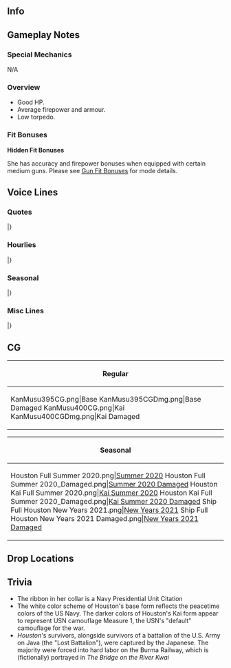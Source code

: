 ==Info==
{{KanmusuInfo|ID=395}}
{{KanmusuInfo|ID=400}}

==Gameplay Notes==
===Special Mechanics===
N/A

===Overview===
* Good HP.
* Average firepower and armour.
* Low torpedo.

===Fit Bonuses===
{{:{{BASEPAGENAME}}/Equipment Bonuses}}
{{clear}}

'''Hidden Fit Bonuses'''

She has accuracy and firepower bonuses when equipped with certain medium guns. Please see [[Gun Fit Bonuses]] for mode details.

==Voice Lines==
===Quotes===
{{ShipquoteHeader}}
{{ShipquoteKai
|scenario = Introduction
|origin = 私の名前はHouston。太平洋方面の戦力の要石として、アジア艦隊の旗艦も務めたわ。提督、よろしく頼むわね。
|translation = My name is Houston. I served as part of the backbone of our forces in the Pacific, and as flagship of the Asiatic Fleet. Admiral, I'll be in your care.
}}
{{ShipquoteKai
|scenario = Introduction|kai = true
|origin = Northampton級Houstonよ。提督、共に太平洋、アジア方面の海の静けさを守っていきましょう。今は…今はそれができると信じています。
|translation = I'm Houston, of the Northampton-class. Admiral, let us protect the tranquility of the Pacific and the seas of Asia together. This time... this time I believe we can do it.
}}
{{ShipquoteKai
|scenario = Library
|origin = アジア艦隊に配備されたNorthampton級重巡Houstonよ。Perth, De Ruyter、彼女たちと共に、ABDA艦隊として戦ったの。私の記憶は、バタビア沖が最後だけど、その魂と名は、新型軽巡に継承されたわ。
|translation = I'm Houston, the Northampton-class heavy cruiser assigned to the Asiatic Fleet. I fought alongside Perth, De Ruyter, and the other girls as the ABDA Fleet. The last thing I remember was being off Batavia, but my soul and name lived on in a new light cruiser<ref>ABDA sent the mentioned cruisers and two more, HMS ''Exeter'' and HNLMS ''Java'', to protect Java island - all were lost within days, in the Java Sea or Sunda Strait. USS ''Houston'' (CA-30) was succeeded by ''Cleveland''-class USS ''Houston'' (CL-81).</ref>.
}}
{{ShipquoteKai
|scenario = Secretary 1
|origin = 大丈夫、準備に抜かりはないわ。
|translation = Don't worry, we haven't forgotten to prepare anything. 
}}
{{ShipquoteKai
|scenario = Secretary 2
|origin = 多国籍艦隊は、少し大変。しっかり行きましょう。
|translation = Being part of a multinational fleet is somewhat rough<ref>ABDA (American-British-Dutch-Australian) Command was formed in response to the Japanese invasion of Allied territories. The fleets had not trained together and had different priorities. ABDA effectively ceased to exist within three months.</ref>. We must persevere.
}}
{{ShipquoteKai
|scenario = Secretary 3
|origin = 提督、落ち着きがないようです。どうされましたか？ABDA Commandでの作戦会議ですか？違う？え？重巡装備の改修について？それは興味深いですね。私も参加させて下さい。ええ、ぜひ。
|translation = Admiral, you seem uneasy. Has something happened? Was there a strategy meeting at ABDA Command? No? Hm? Something about improvements for heavy cruiser equipment? That is very intriguing. Please let me participate as well. Yes, by all means.
}}
{{ShipquoteKai
|scenario = Idle
|origin = 提督は、忙しそうね。この間に、ABDA Fleet合同作戦会議をやっておきましょうか。Perth, De Ruyte、皆、いいかしら？
|translation = The Admiral seems to be occupied. Let's hold an ABDA Fleet joint strategy meeting in the meanwhile. Perth, De Ruyter, everyone, what do you think?
}}
{{ShipquoteKai
|scenario = Secretary Married
|origin =提督、お疲れでは？ Coffeeを入れましょう。熱いの、待っていてください。パンケーキも焼きましょうか。私のは美味しいのよ。少し待っていて。
|translation = Admiral, are you tired? I'll pour you some coffee. It's hot, please let it cool. Shall I make some pancakes as well? Mine are delicious. Wait just a moment.
}}
{{ShipquoteKai
|scenario = Wedding
|origin = 提督、これは…？私の戦功が？違う？気持ち？提督の？光栄です、提督。謹んで、お受けします。
|translation = Admiral, is this? For my service? No? Feelings? Yours? I'm honored, Admiral. I'll humbly accept it.
}}
{{ShipquoteKai
|scenario = Looking At Scores
|origin = Information? 了解よ。
|translation = Information? Roger that.
}}
{{ShipquoteKai
|scenario = Joining A Fleet
|origin = アジア艦隊、旗艦、Houston, weigh anchor. 出撃します！
|translation = Asiatic Fleet flagship, Houston, weigh anchor. Sortieing!
}}
{{ShipquoteKai
|scenario = Equipment 1
|origin = 気に入ったわ！
|translation = I like it!
}}
{{ShipquoteKai
|scenario = Equipment 1|kai = true
|origin = いいわね、気に入ったわ！
|translation = Good, I like it!
}}
{{ShipquoteKai
|scenario = Equipment 2
|origin = Thank you! いいわね、これ！
|translation = Thank you! This one's good!
}}
{{ShipquoteKai
|scenario = Equipment 3
|origin = 問題は、ありません。
|translation = Not a problem.
}}
{{ShipquoteKai
|scenario = Supply
|origin = これで戦闘準備は完了です。いつでもどうぞ。
|translation = That does it for combat preparations. I'll ready anytime.
}}
{{ShipquoteKai
|scenario = Docking Minor
|origin = 少し服が汚れてしまったわ。待ってて。
|translation = My clothes have gotten somewhat dirty. I'll be a minute.
}}
{{ShipquoteKai
|scenario = Docking Major
|origin = お気に入りの制服が台無しよ。覚えてらっしゃい。
|translation = My favorite uniform's ruined. I'll remember this. 
}}
{{ShipquoteKai
|scenario = Construction
|origin =建造完了よ。Good job!
|translation = Construction complete. Good job!
}}
{{ShipquoteKai
|scenario = Returning From Sortie
|origin = 艦隊、港に戻りました。皆無事よ。
|translation = The fleet has returned to port. Everyone is safe. 
}}
{{ShipquoteKai
|scenario = Starting A Sortie
|origin = ABDA Fleet、このHoustonが預かります。艦隊、前へ、出撃！
|translation = I, Houston, will take charge of the ABDA Fleet. Fleet, forward, sortie!
}}
{{ShipquoteKai
|scenario = Battle Start
|origin = Enemy in sight! 仕方がないわ。皆、いいわね？
|translation = Enemy in sight! We'll have to fight. Everyone ready?
}}
{{ShipquoteKai
|scenario = Attack
|origin = Open fire!
|translation = Open fire!
}}
{{ShipquoteKai
|scenario = Air Battle/Daytime Spotting/Night Battle Attack
|origin = いいわ、かかって来なさい！
|translation = Go ahead, just try me!
}}
{{ShipquoteKai
|scenario = Air Battle/Daytime Spotting/Night Battle Attack|kai = true
|origin = いい子ね、かかってらっしゃい！
|translation = How cute, try me! 
}}
{{ShipquoteKai
|scenario = Night Battle
|origin = 夜戦ね。望むところよ！
|translation = Night battle then? Just what I wanted!
}}
{{ShipquoteKai
|scenario = MVP
|origin =提督、これは？私の戦功が認められて？ありがとうございます。光栄です。お受けします。
|translation = Admiral, what is this? In recognition of my service? Thank you very much. It's an honor. I accept.
}}
{{ShipquoteKai
|scenario = Minor Damage 1
|origin = ひゃぁ！
|translation = Hyaa!
}}
{{ShipquoteKai
|scenario = Minor Damage 2
|origin = Oh my god... やるわね。
|translation = Oh my god... they're good.
}}
{{ShipquoteKai
|scenario = Major Damage
|origin = こんなの、まだよ。私はまだ、戦えるわ！
|translation = This... isn't enough to stop me. I can still fight!
}}
{{ShipquoteKai
|scenario = Sunk
|origin = 嫌だ、水がこんなに！？船の傾斜が…　総員、退艦！急げ！Perth、あなたは逃げて。必ずよ！
|translation = Oh god, so much water! The ship is listing... All hands, abandon ship! Hurry! Perth, you have to escape. Promise me! 
}}
|}
<references/>
{{clear}}

===Hourlies===
{{ShipquoteHeader|type = hourly}}
{{ShipquoteKai|kai = true
|scenario = 00:00
|origin =はっ！提督、本日は私、このHoustonが、秘書艦を務めさせていただきます。
|translation = Sir! Admiral! Today, I, Houston, will be serving as secretary ship.
}}
{{ShipquoteKai|kai = true
|scenario = 01:00
|origin =It's 1 o'clock. 午前一時をご報告いたします。
|translation =It's 1 o'clock. I am reporting that it is 1 AM.
}}
{{ShipquoteKai|kai = true
|scenario = 02:00
|origin =It's 2 o'clock. 午前二時をご報…え？固いですか？
|translation =It's 2 o'clock. I am reporting that... Eh? I'm being too formal? 
}}
{{ShipquoteKai|kai = true
|scenario = 03:00
|origin =It's 3 o'clock. 提督、三時を回りました。静か、ですね？
|translation =It's 3 o'clock. Admiral, it's past three. It sure is quiet.
}}
{{ShipquoteKai|kai = true
|scenario = 04:00
|origin =It's 4 o'clock. 午前4時。提督、もうすぐ夜明けです。
|translation =It's 4 o'clock. 4am. Admiral, it's almost dawn. 
}}
{{ShipquoteKai|kai = true
|scenario = 05:00
|origin =It's 5 o'clock. 提督、見て、朝焼けが綺麗です。皆を起こす準備をしましょうか。
|translation =It's 5 o'clock. Admiral, look, the sunrise is so beautiful. Let's get ready to wake everyone up.
}}
{{ShipquoteKai|kai = true
|scenario = 06:00
|origin =It's 6 o'clock. 朝です。Good morning! 皆さん、さあ、起きて！
|translation =It's 6 o'clock. It's morning. Good Morning! Everyone, it's time to wake up!
}}
{{ShipquoteKai|kai = true
|scenario = 07:00
|origin =It's 7 o'clock. さあ、提督、こちらにHouston特製breakfastをご用意しました。Coffeeでいいですね？
|translation =It's 7 o'clock. Come, Admiral, I've made my special breakfast for you. Is coffee fine with you?
}}
{{ShipquoteKai|kai = true
|scenario = 08:00
|origin =It's 8 o'clock. 提督、coffeeのお代わりはいかがですか？はい！
|translation =It's 8 o'clock. Admiral, would you like another cup of coffee? Here!
}}
{{ShipquoteKai|kai = true
|scenario = 09:00
|origin =It's 9 o'clock. さあ、艦隊を展開させましょう。アジア艦隊、抜錨！
|translation =It's 9 o'clock. Alright, let's deploy the fleet. Asiatic Fleet, weigh anchor!
}}
{{ShipquoteKai|kai = true
|scenario = 10:00
|origin =It's 10 o'clock. あれは…あれは、今は友軍の艦隊ね？答礼用意！
|translation =It's 10 o'clock. That's... that's an allied fleet now, right? Prepare to return hail!
}}
{{ShipquoteKai|kai = true
|scenario = 11:00
|origin =Elevens. 提督、そろそろlunchの準備ですね。今日は私、Houston特製、Java風サンドウィッチをご用意しています。少しだけ、楽しみにしていてください
|translation =Elevens. Admiral, it's about time to start preparing lunch. Today, I'll be making my special Javanese sandwich. Please look forward to it.
}}
{{ShipquoteKai|kai = true
|scenario = 12:00
|origin =It's noon. さあ、Houston特製サンドをどうぞ。Coffeeでいいですね。こちらです。どうぞ！
|translation =It's noon. Here, my special sandwich. Would you like some coffee? Here, enjoy!
}}
{{ShipquoteKai|kai = true
|scenario = 13:00
|origin =It's 1 o'clock. 提督、お口に合ってよかったです。Coffeeのお代わりはいかがですか？
|translation =It's 1 o'clock. Admiral, I'm glad you liked it. Would you like another cup of coffee? 
}}
{{ShipquoteKai|kai = true
|scenario = 14:00
|origin =It's 2 o'clock. 提督、そろそろABDA Fleetとの、艦隊合流時点です。
|translation =It's 2 o'clock. Admiral, it's almost time for the ABDA Fleet to link up.<ref>Just before the Battle of the Java Sea, the ABDA force detected the Japanese at 1357.</ref>.
}}
{{ShipquoteKai|kai = true
|scenario = 15:00
|origin =It's 3. 前方に、Perth、続いてDe Ruyterを確認。提督、友軍です。合流します。
|translation =It's 3. Perth, and De Ruyter confirmed to fore. Admiral, it's an allied fleet. Linking up. 
}}
{{ShipquoteKai|kai = true
|scenario = 16:00
|origin =It's 4. ほぉ！友軍艦隊の後方に、駆逐艦！吹雪クラス！続いて最上クラス二隻！…ゆ、友軍です！
|translation =It's 4. Oh! There's a destroyer astern of the Allied Fleet! It's a Fubuki-class! Followed by two Mogami-class! ...T-they're allies!
}}
{{ShipquoteKai|kai = true
|scenario = 17:00
|origin =It's 5 o'clock. 提督、夕日が水平線に落ちます。静かな、平和な海。いいですね。
|translation =It's 5 o'clock. Admiral, the sun is setting below the horizon. Such a quiet, peaceful sea. It's wonderful.
}}
{{ShipquoteKai|kai = true
|scenario = 18:00
|origin =It's 6 o'clock. 日没しました。
|translation =It's 6 o'clock. The sun has set<ref>By 1800 the sun was setting and the Battle of the Java Sea appeared to be over, but ABDA Admiral Doorman attempted further strikes on the Japanese landing forces that night.</ref>.
}}
{{ShipquoteKai|kai = true
|scenario = 19:00
|origin =It's 7 o'clock. 提督、夕食もお任せください。ステーキヂィナーをご用意します。
|translation =It's 7 o'clock.　Admiral, leave dinner to me too. I'll prepare a steak dinner.
}}
{{ShipquoteKai|kai = true
|scenario = 20:00
|origin =It's 8 o'clock. 提督、焼き加減はいかがですか？私、ステーキは得意料理なんです。
|translation =It's 8 o'clock. Admiral, how would you like your steak? Steak is my specialty. 
}}
{{ShipquoteKai|kai = true
|scenario = 21:00
|origin =It's 9 o'clock. 提督、この後はバーボンになさいますか？ロックですね？了解です。
|translation =It's 9 o'clock. Admiral, would you like some bourbon afterward? On the rocks? Understood. 
}}
{{ShipquoteKai|kai = true
|scenario = 22:00
|origin =It's 10 o'clock. いけない、もうこんな時間？片付けますね。
|translation =It's 10 o'clock. Oh no, it's already this late? I'll clean up.
}}
{{ShipquoteKai|kai = true
|scenario = 23:00
|origin =It's 11 o'clock. 提督、本日もお疲れさまでした。まあ、明日もよろしくお願いします！
|translation =It's 11 o'clock. Admiral, good work today. Well, I'll be counting on you tomorrow as well!
}}
|}
<references/>
{{clear}}

===Seasonal===
{{SeasonalHeaderOld}}
{{SeasonalQuote
|scenario = [[Seasonal/Setsubun_2020|Setsubun 2020]]
|origin = 聞いています。日本の鎮守府名物、セッツブーンですね？我がABDAの鬼は…えぇ？Perth？あなたなの？
|translation =	I've heard about this. It's the speciality of Japanese Naval Bases, "Setsubun", right? The Oni for us in the ABDA is... Eh? Perth? You are?
|audio = Houston_Setsubun_2020_Secretary_1.mp3
|notes = 
}}
{{SeasonalQuote
|scenario = [[Seasonal/Valentine%27s_Day_2020|Valentine's Day 2020]]
|origin = 提督、こちらを、Houston特製少し大人のチョコ。どぞ召し上がってください。どうぞ。
|translation =	Admiral, this is my special adult chocolate. Please enjoy it. Here.
|audio = Houston_Valentines_2020_Secretary_1.mp3
|notes = 
}}
{{SeasonalQuote
|scenario = [[Seasonal/White_Day_2020|White Day 2020]]
|origin = 提督、ありがとうございます。大切にいただくわ。
|translation =	Admiral, thank you very much. I gratefully accept.
|audio = Houston_White_Day_2020_Secretary_1.mp3
|notes = 
}}
{{SeasonalQuote
|scenario = [[Seasonal/Seventh_Anniversary|7th Anniversary 2020]]
|origin = Congratulations! 提督、艦隊七周年、おめでとうございます！
|translation =	Congratulations! Admiral, congratulations on the fleet's 7th Anniversary!
|audio = Houston_7th_Anniversary_Secretary_1.mp3
|notes = 
}}
{{SeasonalQuote
|scenario = [[Seasonal/Rainy_Season_2020|Rainy Season 2020]]
|origin = 	Congratulation！提督、艦隊七周年、おめでとうございます！
|translation =	Congratulations! Admiral, congratulations on the fleet's 7th Anniversary!
|audio = Houston_Rainy_Season_2020_Secretary_1.mp3
|notes = 
}}
{{SeasonalQuote
|scenario = [[Seasonal/Summer_2020|Summer 2020]]
|origin = 提督、この水着は少し問題がありましたか？そうでもない？良かった。私も気に入っています。
|translation =	Admiral, is there anything wrong with my swimsuit? There isn't? Great. I like it too.
|audio = Houston_Summer_2020_Secretary_1.mp3
|notes = 
}}
{{SeasonalQuote
|scenario = [[Seasonal/Christmas_2020|Christmas 2020]]
|origin = 提督、こちらのクリスマス仕様のパンケーキ、私が焼いてみたんです。いかがですか？良かった。
|translation =	Admiral, I made these Christmas pancakes. How are they? Great.
|audio = Houston_Christmas_2020_Secretary_1.mp3
|notes = 
}}
{{SeasonalQuote
|scenario = [[Seasonal/End_of_Year_2020|End of Year 2020]]
|origin = さあ、年末です。ABDA艦隊、集結。日本の鎮守府大掃除を開始します。さあ、やりましょう。 
|translation =	Now, it's the end of the year. ABDA Fleet, assemble. Let's begin Japan's Naval Base Spring Clean. Come on, let's get started. 
|audio = Houston_Year_End_2020_Secretary_1.mp3
|notes = 
}}
{{SeasonalQuote
|scenario = [[Seasonal/Eighth_Anniversary|8th Anniversary]]
|origin = Congratulations. 提督、艦隊はついに八周年。おめでとうございます。
|translation =	Congratulations. Admiral, it's the fleet's 8th Anniversary. Congratulations.
|audio = Houston_8th Anniversary_Secretary_1.mp3
|notes = 
}}
|}<references/>

{{clear}}

===Misc Lines===
{{SeasonalHeaderOld}}
{{SeasonalQuote
|scenario = [[Fall 2019 Event]]
|origin = Houston、了解。増速。Fire!
|translation =	Houston, acknowledging. Increase speed. Fire!
|audio = Ship_Voice_Houston_Kai_Fall_2019_Event_Friend_Fleet_1.mp3
|notes = Friend Fleet 1
}}
{{SeasonalQuote
|scenario = [[Fall 2019 Event]]
|origin = Houston、戦場海域に到達。友軍艦隊、発見。これより、友軍を援護します。突入！
|translation =	Houston has arrived at the operation area. Friendly fleet spotted. We'll now support the friendly forces. Charge!
|audio = Ship_Voice_Houston_Kai_Fall_2019_Event_Friend_Fleet_2.mp3
|notes = Friend Fleet 2
}}
|}<references/>

{{clear}}

==CG==
{| class="mw-collapsible mw-collapsed wikitable" style="width: 100%;"
!Regular
|-
|<gallery>
KanMusu395CG.png|Base
KanMusu395CGDmg.png|Base Damaged
KanMusu400CG.png|Kai
KanMusu400CGDmg.png|Kai Damaged
</gallery>
|}

{| class="mw-collapsible mw-collapsed wikitable" style="width: 100%;"
!Seasonal
|-
|<gallery>
Houston Full Summer 2020.png|[[Seasonal/Summer_2020|Summer 2020]]
Houston Full Summer 2020_Damaged.png|[[Seasonal/Summer_2020|Summer 2020 Damaged]]
Houston Kai Full Summer 2020.png|[[Seasonal/Summer_2020|Kai Summer 2020]]
Houston Kai Full Summer 2020_Damaged.png|[[Seasonal/Summer_2020|Kai Summer 2020 Damaged]]
Ship Full Houston New Years 2021.png|[[Seasonal/New_Year_2021|New Years 2021]]
Ship Full Houston New Years 2021 Damaged.png|[[Seasonal/New_Year_2021|New Years 2021 Damaged]]
</gallery>
|}

==Drop Locations==

==Trivia==
* The ribbon in her collar is a Navy Presidential Unit Citation
* The white color scheme of Houston's base form reflects the peacetime colors of the US Navy. The darker colors of Houston's Kai form appear to represent USN camouflage Measure 1, the USN's "default" camouflage for the war.
* ''Houston'''s survivors, alongside survivors of a battalion of the U.S. Army on Java (the "Lost Battalion"), were captured by the Japanese. The majority were forced into hard labor on the Burma Railway, which is (fictionally) portrayed in ''The Bridge on the River Kwai'' 

{{Shiplist}}